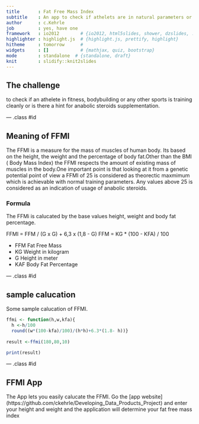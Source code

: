 ```yaml
---
title       : Fat Free Mass Index
subtitle    : An app to check if athelets are in natural parameters or using illegal supplements
author      : c.Kehrle
job         : yes, have one
framework   : io2012        # {io2012, html5slides, shower, dzslides, ...}
highlighter : highlight.js  # {highlight.js, prettify, highlight}
hitheme     : tomorrow      # 
widgets     : []            # {mathjax, quiz, bootstrap}
mode        : standalone  # {standalone, draft}
knit        : slidify::knit2slides
---
```


## The challenge

to check if an athelete in fitness, bodybuilding or any other sports is training cleanly or is there a hint for anabolic steroids supplementation.


--- .class #id 

## Meaning of FFMI
The FFMI is a measure for the mass of muscles of human body. Its based on the height, the weight and the percentage of body fat.Other than the BMI ( Body Mass Index) the FFMI respects the amount of existing mass of muscles in the body.One important point is that looking at it from a genetic potential point of view a FFMI of 25 is considered as theorectic maxmimum which is achievable with normal training parameters. Any values above 25 is considered as an indication of usage of anabolic steroids.

### Formula
The FFMi is calucated by the base values height, weight and body fat percentage.
 
 FFMI = FFM / (G x G) + 6,3 x (1,8 - G)
 FFM = KG * (100 - KFA) / 100
 
* FFM  Fat Free Mass
* KG   Weight in kilogram
* G    Height in meter
* KAF  Body Fat Percentage

--- .class #id 

## sample calucation

Some sample calucation of FFMI.
```r
ffmi <- function(h,w,kfa){ 
  h <-h/100
  round((w*(100-kfa)/100)/(h*h)+6.3*(1.8- h))}
  
result <-ffmi(180,80,10)

print(result)
```

--- .class #id 

## FFMI App

The App lets you easily calucate the FFMI. Go the [app website] (https://github.com/ckehrle/Developing_Data_Products_Project) and enter your height and weight and the application will determine your fat free mass index

